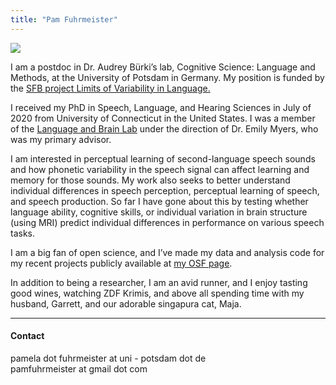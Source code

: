 ```yaml
---
title: "Pam Fuhrmeister"
---
```



![](fuhrmeister.jpg)

I am a postdoc in Dr. Audrey Bürki's lab, Cognitive Science: Language and Methods, at the University of Potsdam in Germany. My position is funded by the [SFB project Limits of Variability in Language.](https://www.uni-potsdam.de/de/sfb1287/uebersicht)

I received my PhD in Speech, Language, and Hearing Sciences in July of 2020 from University of Connecticut in the United States. I was a member of the [Language and Brain Lab](https://myerslab.uconn.edu) under the direction of Dr. Emily Myers, who was my primary advisor.

<!-- Broadly, I'm interested in how we speak and how we understand other people when they speak. Everyday conversations usually feel pretty effortless, so we may not notice all the work our brains are doing to allow us to speak and comprehend what others are saying. However, speaking and listening are actually complex processes, and we still have a lot to learn about how they work. -->

I am interested in perceptual learning of second-language speech sounds and how phonetic variability in the speech signal can affect learning and memory for those sounds. My work also seeks to better understand individual differences in speech perception, perceptual learning of speech, and speech production. So far I have gone about this by testing whether language ability, cognitive skills, or individual variation in brain structure (using MRI) predict individual differences in performance on various speech tasks.

I am a big fan of open science, and I've made my data and analysis code for my recent projects publicly available at [my OSF page](https://osf.io/m5ezq/).

In addition to being a researcher, I am an avid runner, and I enjoy tasting good wines, watching ZDF Krimis, and above all spending time with my husband, Garrett, and our adorable singapura cat, Maja.

---
#### Contact

pamela dot fuhrmeister at uni - potsdam dot de  
pamfuhrmeister at gmail dot com
